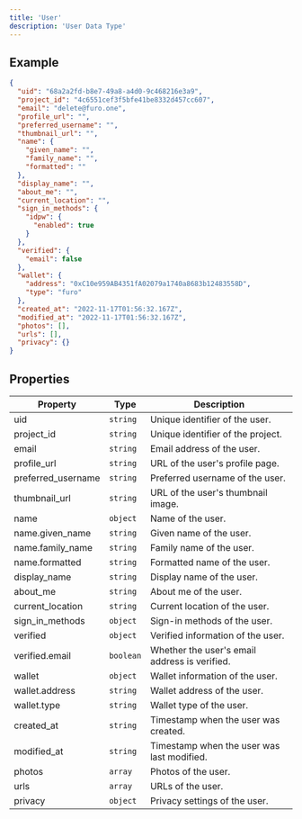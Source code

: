 ```yaml
---
title: 'User'
description: 'User Data Type'
---
```


## Example

```json
{
  "uid": "68a2a2fd-b8e7-49a8-a4d0-9c468216e3a9",
  "project_id": "4c6551cef3f5bfe41be8332d457cc607",
  "email": "delete@furo.one",
  "profile_url": "",
  "preferred_username": "",
  "thumbnail_url": "",
  "name": {
    "given_name": "",
    "family_name": "",
    "formatted": ""
  },
  "display_name": "",
  "about_me": "",
  "current_location": "",
  "sign_in_methods": {
    "idpw": {
      "enabled": true
    }
  },
  "verified": {
    "email": false
  },
  "wallet": {
    "address": "0xC10e959AB4351fA02079a1740a8683b12483558D",
    "type": "furo"
  },
  "created_at": "2022-11-17T01:56:32.167Z",
  "modified_at": "2022-11-17T01:56:32.167Z",
  "photos": [],
  "urls": [],
  "privacy": {}
}
```

## Properties

| Property           | Type      | Description                                   |
| ------------------ | --------- | --------------------------------------------- |
| uid                | `string`  | Unique identifier of the user.                |
| project_id         | `string`  | Unique identifier of the project.             |
| email              | `string`  | Email address of the user.                    |
| profile_url        | `string`  | URL of the user's profile page.               |
| preferred_username | `string`  | Preferred username of the user.               |
| thumbnail_url      | `string`  | URL of the user's thumbnail image.            |
| name               | `object`  | Name of the user.                             |
| name.given_name    | `string`  | Given name of the user.                       |
| name.family_name   | `string`  | Family name of the user.                      |
| name.formatted     | `string`  | Formatted name of the user.                   |
| display_name       | `string`  | Display name of the user.                     |
| about_me           | `string`  | About me of the user.                         |
| current_location   | `string`  | Current location of the user.                 |
| sign_in_methods    | `object`  | Sign-in methods of the user.                  |
| verified           | `object`  | Verified information of the user.             |
| verified.email     | `boolean` | Whether the user's email address is verified. |
| wallet             | `object`  | Wallet information of the user.               |
| wallet.address     | `string`  | Wallet address of the user.                   |
| wallet.type        | `string`  | Wallet type of the user.                      |
| created_at         | `string`  | Timestamp when the user was created.          |
| modified_at        | `string`  | Timestamp when the user was last modified.    |
| photos             | `array`   | Photos of the user.                           |
| urls               | `array`   | URLs of the user.                             |
| privacy            | `object`  | Privacy settings of the user.                 |
